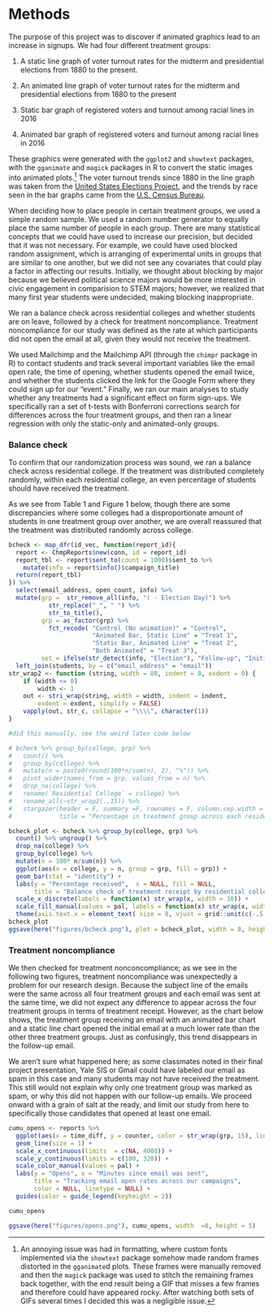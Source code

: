 
# Methods

The purpose of this project was to discover if animated graphics lead to an increase in signups. We had four different treatment groups:


1.	A static line graph of voter turnout rates for the midterm and presidential elections from 1880 to the present.

2.	An animated line graph of voter turnout rates for the midterm and presidential elections from 1880 to the present

3.	Static bar graph of registered voters and turnout among racial lines in 2016
 
4.	Animated bar graph of registered voters and turnout among racial lines in 2016

These graphics were generated with the `ggplot2` and `showtext` packages, with the `gganimate` and `magick` packages in R to convert the static images into animated plots.^[An annoying issue was had in formatting, where custom fonts implemented via the `showtext` package somehow made random frames distorted in the `gganimate`d plots. These frames were manually removed and then the `magick` package was used to stitch the remaining frames back together, with the end result being a GIF that misses a few frames and therefore could have appeared rocky. After watching both sets of GIFs several times I decided this was a negligible issue.] The voter turnout trends since 1880 in the line graph was taken from the [United States Elections Project](http://www.electproject.org/national-1789-present), and the trends by race seen in the bar graphs came from the [U.S. Census Bureau](https://www.census.gov/data/tables/time-series/demo/voting-and-registration/voting-historical-time-series.html). 
 
When deciding how to place people in certain treatment groups, we used a simple random sample. We used a random number generator to equally place the same number of people in each group. There are many statistical concepts that we could have used to increase our precision, but decided that it was not necessary. For example, we could have used blocked random assignment, which is arranging of experimental units in groups that are similar to one another, but we did not see any covariates that could play a factor in affecting our results. Initially, we thought about blocking by major because we believed political science majors would be more interested in civic engagement in comparision to STEM majors; however, we realized that many first year students were undecided, making blocking inappropriate.

We ran a balance check across residential colleges and whether students are on leave, followed by a check for treatment noncompliance. Treatment noncompliance for our study was defined as the rate at which participants did not open the email at all, given they would not receive the treatment. 

We used Mailchimp and the Mailchimp API (through the `chimpr` package in R) to contact students and track several important variables like the email open rate, the time of opening, whether students opened the email twice, and whether the students clicked the link for the Google Form where they could sign up for our "event." Finally, we ran our main analyses to study whether any treatments had a significant effect on form sign-ups. We specifically ran a set of t-tests with Bonferroni corrections search for differences across the four treatment groups, and then ran a linear regression with only the static-only and animated-only groups. 


### Balance check

To confirm that our randomization process was sound, we ran a balance check across residential college. If the treatment was distributed completely randomly, within each residential college, an even percentage of students should have received the treatment.

As we see from Table 1 and Figure 1 below, though there are some discrepancies where some colleges had a disproportionate amount of students in one treatment group over another, we are overall reassured that the treatment was distributed randomly across college. 

```r


bcheck <- map_dfr(id_vec, function(report_id){
  report <- ChmpReports$new(conn, id = report_id)
  report_tbl <- report$sent_to(count = 1000)$sent_to %>% 
    mutate(info = report$info()$campaign_title)
  return(report_tbl)
}) %>% 
  select(email_address, open_count, info) %>% 
  mutate(grp =  str_remove_all(info, "( - Election Day)") %>% 
           str_replace("_", " ") %>% 
           str_to_title(),
         grp = as_factor(grp) %>% 
           fct_recode( "Control (No animation)" = "Control",
                       "Animated Bar, Static Line" = "Treat 1",
                       "Static Bar, Animated Line" = "Treat 2",
                       "Both Animated" = "Treat 3"),
         set = ifelse(str_detect(info, "Election"), "Follow-up", "Initial")) %>% 
  left_join(students, by = c("email_address" = "email"))
str_wrap2 <- function (string, width = 80, indent = 0, exdent = 0) {
    if (width <= 0) 
        width <- 1
    out <- stri_wrap(string, width = width, indent = indent, 
        exdent = exdent, simplify = FALSE)
    vapply(out, str_c, collapse = "\\\\", character(1))
}

#did this manually, see the weird latex code below

# bcheck %>% group_by(college, grp) %>% 
#   count() %>% 
#   group_by(college) %>% 
#   mutate(n = paste0(round(100*n/sum(n), 2), "%")) %>% 
#   pivot_wider(names_from = grp, values_from = n) %>% 
#   drop_na(college) %>% 
#   rename(`Residential College` = college) %>% 
#   rename_all(~str_wrap2(.,15)) %>% 
#   stargazer(header = F, summary =F, rownames = F, column.sep.width = "2pt", 
#             title = "Percentage in treatment group across each residential college")
```

\begin{table}[!htbp] \centering 
  \caption{Percentage in treatment group across each residential college} 
  \label{} 
\begin{tabular}{@{\extracolsep{5pt}} ccccc} 
\\[-1.8ex]\hline 
\hline \\[-1.8ex] 
\shortstack{Residential \\ College} & Both Animated & \shortstack{Static Bar,\\ Animated Line } & \shortstack{Animated Bar,\\ Static Line} & \shortstack{Control (No\\ animation)} \\ 
\hline \\[-1.8ex] 
Benjamin Franklin & 23.71\% & 28.87\% & 23.71\% & 23.71\% \\ 
Berkeley & 24\% & 29.33\% & 25.33\% & 21.33\% \\ 
Branford & 23.6\% & 17.98\% & 24.72\% & 33.71\% \\ 
Davenport & 23.81\% & 21.9\% & 24.76\% & 29.52\% \\ 
Ezra Stiles & 22.89\% & 27.71\% & 25.3\% & 24.1\% \\ 
Grace Hopper & 30.68\% & 18.18\% & 21.59\% & 29.55\% \\ 
Jonathan Edwards & 21.18\% & 31.76\% & 24.71\% & 22.35\% \\ 
Morse & 31.46\% & 21.35\% & 19.1\% & 28.09\% \\ 
Pauli Murray & 23.64\% & 27.27\% & 28.18\% & 20.91\% \\ 
Pierson & 23.86\% & 27.27\% & 22.73\% & 26.14\% \\ 
Saybrook & 23.17\% & 26.83\% & 26.83\% & 23.17\% \\ 
Silliman & 24.1\% & 19.28\% & 34.94\% & 21.69\% \\ 
Timothy Dwight & 25.53\% & 25.53\% & 26.6\% & 22.34\% \\ 
Trumbull & 26.32\% & 27.37\% & 22.11\% & 24.21\% \\ 
\hline \\[-1.8ex] 
\end{tabular} 
\end{table} 

```r

bcheck_plot <- bcheck %>% group_by(college, grp) %>% 
  count() %>% ungroup() %>% 
  drop_na(college) %>% 
  group_by(college) %>% 
  mutate(n = 100* n/sum(n)) %>% 
  ggplot(aes(x = college, y = n, group = grp, fill = grp)) + 
  geom_bar(stat = "identity") + 
  labs(y = "Percentage received",  x = NULL, fill = NULL,
       title = "Balance check of treatment receipt by residential college") + 
  scale_x_discrete(labels = function(x) str_wrap(x, width = 10)) + 
  scale_fill_manual(values = pal, labels = function(x) str_wrap(x, width =15)) + 
  theme(axis.text.x = element_text( size = 8, vjust = grid::unit(c(-.5, 1), "points")))
bcheck_plot
ggsave(here("figures/bcheck.png"), plot = bcheck_plot, width = 8, height = 4)

```


### Treatment noncompliance

We then checked for treatment nonconcompliance; as we see in the following two figures, treatment noncompliance was unexpectedly a problem for our research design. Because the subject line of the emails were the same across all four treatment groups and each email was sent at the same time, we did not expect any difference to appear across the four treatment groups in terms of treatment receipt. However, as the chart below shows, the treatment group receiving an email with an animated bar chart and a static line chart opened the initial email at a much lower rate than the other three treatment groups. Just as confusingly, this trend disappears in the follow-up email. 

We aren't sure what happened here; as some classmates noted in their final project presentation, Yale SIS or Gmail could have labeled our email as spam in this case and many students may not have received the treatment. This still would not explain why only one treatment group was marked as spam, or why this did not happen with our follow-up emails. We proceed onward with a grain of salt at the ready, and limit our study from here to specifically those candidates that opened at least one email. 


```r

cumu_opens <- reports %>% 
  ggplot(aes(x = time_diff, y = counter, color = str_wrap(grp, 15), linetype = set)) + 
  geom_line(size = 1) +
  scale_x_continuous(limits  = c(NA, 4000)) + 
  scale_y_continuous(limits = c(100, 320)) + 
  scale_color_manual(values = pal) + 
  labs(y = "Opens", x = "Minutes since email was sent", 
       title = "Tracking email open rates across our campaigns",
       color = NULL, linetype = NULL) + 
  guides(color = guide_legend(keyheight = 2))

cumu_opens

ggsave(here("figures/opens.png"), cumu_opens, width  =8, height = 5) 

```


